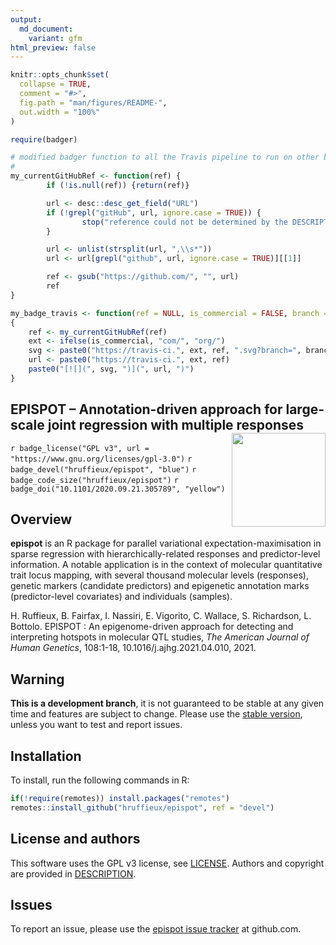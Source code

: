 ```yaml
---
output:
  md_document:
    variant: gfm
html_preview: false
---
```


<!-- README.md is generated from README.Rmd. Please edit that file -->
<!-- First time: run usethis::use_readme_rmd() to create a pre-commit hook that 
prevents from committing if the README.Rmd has changed, but has not been 
re-knitted to generate an updated README.md -->

```r
knitr::opts_chunk$set(
  collapse = TRUE,
  comment = "#>",
  fig.path = "man/figures/README-",
  out.width = "100%"
)
```


```r
require(badger)

# modified badger function to all the Travis pipeline to run on other branches than the master
#
my_currentGitHubRef <- function(ref) {
        if (!is.null(ref)) {return(ref)}

        url <- desc::desc_get_field("URL")
        if (!grepl("gitHub", url, ignore.case = TRUE)) {
                stop("reference could not be determined by the DESCRIPTION' url")
        }

        url <- unlist(strsplit(url, ",\\s*"))
        url <- url[grepl("github", url, ignore.case = TRUE)][[1]]

        ref <- gsub("https://github.com/", "", url)
        ref
}

my_badge_travis <- function(ref = NULL, is_commercial = FALSE, branch = "master") 
{
    ref <- my_currentGitHubRef(ref)
    ext <- ifelse(is_commercial, "com/", "org/")
    svg <- paste0("https://travis-ci.", ext, ref, ".svg?branch=", branch)
    url <- paste0("https://travis-ci.", ext, ref)
    paste0("[![](", svg, ")](", url, ")")
}
```


## EPISPOT – Annotation-driven approach for large-scale joint regression with multiple responses <img src="man/figures/epispot_logo.png" align="right" height="150"/>

<!-- Run for the R CMD checks, run usethis::use_github_actions() to set up the pipeline, possibly modify the .yaml file and then: -->
<!-- `r my_badge_travis("hruffieux/epispot", branch = "devel")` -->
<!-- `r badge_github_actions("hruffieux/epispot")`  -->
`r badge_license("GPL v3", url = "https://www.gnu.org/licenses/gpl-3.0")`
`r badge_devel("hruffieux/epispot", "blue")`
`r badge_code_size("hruffieux/epispot")`
`r badge_doi("10.1101/2020.09.21.305789", "yellow")`

## Overview

**epispot** is an R package for parallel variational expectation-maximisation in 
sparse regression with hierarchically-related responses and predictor-level 
information. A notable application is in the context of molecular quantitative 
trait locus mapping, with several thousand molecular levels (responses), genetic 
markers (candidate predictors) and epigenetic annotation marks (predictor-level 
covariates) and individuals (samples).

H. Ruffieux, B. Fairfax, I. Nassiri, E. Vigorito, C. Wallace, S. Richardson, L. Bottolo. EPISPOT : An epigenome-driven approach for detecting and interpreting hotspots in molecular QTL studies, *The American Journal of Human Genetics*, 108:1-18, 10.1016/j.ajhg.2021.04.010, 2021.

## Warning

**This is a development branch**, it is not guaranteed to be stable at any given 
time and features are subject to change. Please use the 
[stable version](https://github.com/hruffieux/epispot), unless you want to test 
and report issues.

## Installation

To install, run the following commands in R:

``` r
if(!require(remotes)) install.packages("remotes")
remotes::install_github("hruffieux/epispot", ref = "devel")
```

## License and authors

This software uses the GPL v3 license, see [LICENSE](LICENSE).
Authors and copyright are provided in [DESCRIPTION](DESCRIPTION). 

## Issues

To report an issue, please use the 
[epispot issue tracker](https://github.com/hruffieux/epispot/issues) at 
github.com.